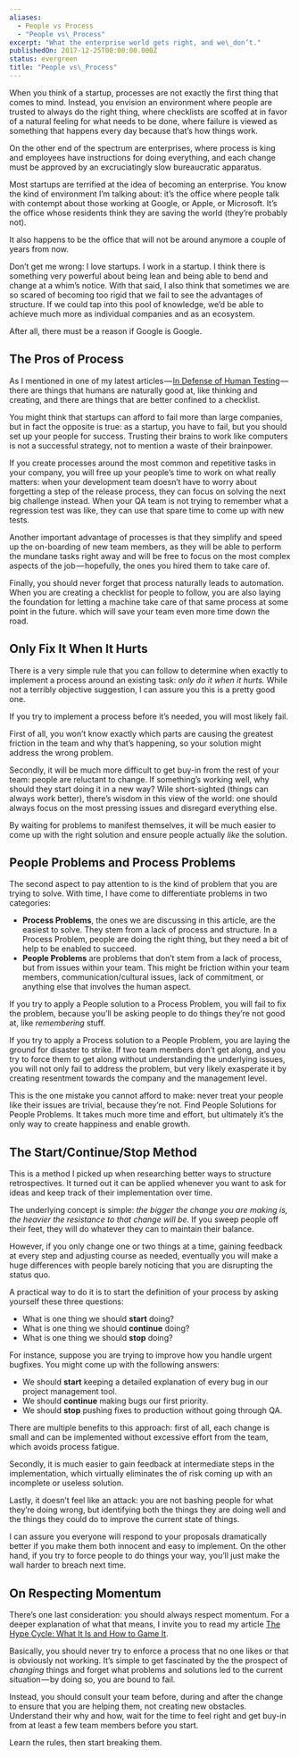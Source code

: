 ```yaml
---
aliases:
  - People vs Process
  - "People vs\_Process"
excerpt: "What the enterprise world gets right, and we\_don’t."
publishedOn: 2017-12-25T00:00:00.000Z
status: evergreen
title: "People vs\_Process"
---
```

When you think of a startup, processes are not exactly the first thing that comes to mind. Instead, you envision an environment where people are trusted to always do the right thing, where checklists are scoffed at in favor of a natural feeling for what needs to be done, where failure is viewed as something that happens every day because that’s how things work.

On the other end of the spectrum are enterprises, where process is king and employees have instructions for doing everything, and each change must be approved by an excruciatingly slow bureaucratic apparatus.

Most startups are terrified at the idea of becoming an enterprise. You know the kind of environment I’m talking about: it’s the office where people talk with contempt about those working at Google, or Apple, or Microsoft. It’s the office whose residents think they are saving the world (they’re probably not).

It also happens to be the office that will not be around anymore a couple of years from now.

Don’t get me wrong: I love startups. I work in a startup. I think there is something very powerful about being lean and being able to bend and change at a whim’s notice. With that said, I also think that sometimes we are so scared of becoming too rigid that we fail to see the advantages of structure. If we could tap into this pool of knowledge, we’d be able to achieve much more as individual companies and as an ecosystem.

After all, there must be a reason if Google is Google.

## The Pros of Process

As I mentioned in one of my latest articles — [In Defense of Human Testing](https://medium.com/@aldesantis/in-defense-of-human-testing-54551377f0e5) — there are things that humans are naturally good at, like thinking and creating, and there are things that are better confined to a checklist.

You might think that startups can afford to fail more than large companies, but in fact the opposite is true: as a startup, you have to fail, but you should set up your people for success. Trusting their brains to work like computers is not a successful strategy, not to mention a waste of their brainpower.

If you create processes around the most common and repetitive tasks in your company, you will free up your people’s time to work on what really matters: when your development team doesn’t have to worry about forgetting a step of the release process, they can focus on solving the next big challenge instead. When your QA team is not trying to remember what a regression test was like, they can use that spare time to come up with new tests.

Another important advantage of processes is that they simplify and speed up the on-boarding of new team members, as they will be able to perform the mundane tasks right away and will be free to focus on the most complex aspects of the job — hopefully, the ones you hired them to take care of.

Finally, you should never forget that process naturally leads to automation. When you are creating a checklist for people to follow, you are also laying the foundation for letting a machine take care of that same process at some point in the future. which will save your team even more time down the road.

## Only Fix It When It Hurts

There is a very simple rule that you can follow to determine when exactly to implement a process around an existing task: _only do it when it hurts._ While not a terribly objective suggestion, I can assure you this is a pretty good one.

If you try to implement a process before it’s needed, you will most likely fail.

First of all, you won’t know exactly which parts are causing the greatest friction in the team and why that’s happening, so your solution might address the wrong problem.

Secondly, it will be much more difficult to get buy-in from the rest of your team: people are reluctant to change. If something’s working well, why should they start doing it in a new way? Wile short-sighted (things can always work better), there’s wisdom in this view of the world: one should always focus on the most pressing issues and disregard everything else.

By waiting for problems to manifest themselves, it will be much easier to come up with the right solution and ensure people actually _like_ the solution.

## People Problems and Process Problems

The second aspect to pay attention to is the kind of problem that you are trying to solve. With time, I have come to differentiate problems in two categories:

- **Process Problems**, the ones we are discussing in this article, are the easiest to solve. They stem from a lack of process and structure. In a Process Problem, people are doing the right thing, but they need a bit of help to be enabled to succeed.
- **People Problems** are problems that don’t stem from a lack of process, but from issues within your team. This might be friction within your team members, communication/cultural issues, lack of commitment, or anything else that involves the human aspect.

If you try to apply a People solution to a Process Problem, you will fail to fix the problem, because you’ll be asking people to do things they’re not good at, like _remembering_ stuff.

If you try to apply a Process solution to a People Problem, you are laying the ground for disaster to strike. If two team members don’t get along, and you try to force them to get along without understanding the underlying issues, you will not only fail to address the problem, but very likely exasperate it by creating resentment towards the company and the management level.

This is the one mistake you cannot afford to make: never treat your people like their issues are trivial, because they’re not. Find People Solutions for People Problems. It takes much more time and effort, but ultimately it’s the only way to create happiness and enable growth.

## The Start/Continue/Stop Method

This is a method I picked up when researching better ways to structure retrospectives. It turned out it can be applied whenever you want to ask for ideas and keep track of their implementation over time.

The underlying concept is simple: _the bigger the change you are making is, the heavier the resistance to that change will be_. If you sweep people off their feet, they will do whatever they can to maintain their balance.

However, if you only change one or two things at a time, gaining feedback at every step and adjusting course as needed, eventually you will make a huge differences with people barely noticing that you are disrupting the status quo.

A practical way to do it is to start the definition of your process by asking yourself these three questions:

- What is one thing we should **start** doing?
- What is one thing we should **continue** doing?
- What is one thing we should **stop** doing?

For instance, suppose you are trying to improve how you handle urgent bugfixes. You might come up with the following answers:

- We should **start** keeping a detailed explanation of every bug in our project management tool.
- We should **continue** making bugs our first priority.
- We should **stop** pushing fixes to production without going through QA.

There are multiple benefits to this approach: first of all, each change is small and can be implemented without excessive effort from the team, which avoids process fatigue.

Secondly, it is much easier to gain feedback at intermediate steps in the implementation, which virtually eliminates the of risk coming up with an incomplete or useless solution.

Lastly, it doesn’t feel like an attack: you are not bashing people for what they’re doing wrong, but identifying both the things they are doing well and the things they could do to improve the current state of things.

I can assure you everyone will respond to your proposals dramatically better if you make them both innocent and easy to implement. On the other hand, if you try to force people to do things your way, you’ll just make the wall harder to breach next time.

## On Respecting Momentum

There’s one last consideration: you should always respect momentum. For a deeper explanation of what that means, I invite you to read my article [The Hype Cycle: What It Is and How to Game It](https://medium.com/@aldesantis/the-hype-cycle-what-it-is-and-how-to-game-it-f6d7bbc0e3ef).

Basically, you should never try to enforce a process that no one likes or that is obviously not working. It’s simple to get fascinated by the the prospect of _changing_ things and forget what problems and solutions led to the current situation — by doing so, you are bound to fail.

Instead, you should consult your team before, during and after the change to ensure that you are helping them, not creating new obstacles. Understand their why and how, wait for the time to feel right and get buy-in from at least a few team members before you start.

Learn the rules, then start breaking them.
